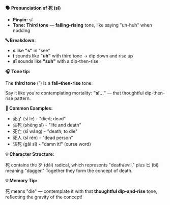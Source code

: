 **🗣️ Pronunciation of 死 (sǐ)**

- **Pinyin:** sǐ
- **Tone: Third tone** — **falling-rising** tone, like saying "uh-huh" when nodding

**🔤 Breakdown:**

- **s** like **"s"** in "see"
- **ǐ** sounds like **"uh"** with third tone → dip down and rise up
- **sǐ** sounds like **"suh"** with a dip-then-rise

**🎧 Tone tip:**

The **third tone** (ˇ) is a **fall–then-rise** tone:

Say it like you're contemplating mortality: **"sǐ..."** — that thoughtful dip-then-rise pattern.

**📝 Common Examples:**

- 死了 (sǐ le) - "died; dead"
- 生死 (shēng sǐ) - "life and death"
- 死亡 (sǐ wáng) - "death; to die"
- 死人 (sǐ rén) - "dead person"
- 该死 (gāi sǐ) - "damn it!" (curse word)

**💡 Character Structure:**

死 contains the 歹 (dǎi) radical, which represents "death/evil," plus 匕 (bǐ) meaning "dagger."
Together they form the concept of death.

**💡 Memory Tip:**

死 means "die" — contemplate it with that **thoughtful dip-and-rise** tone, reflecting the gravity
of the concept!
